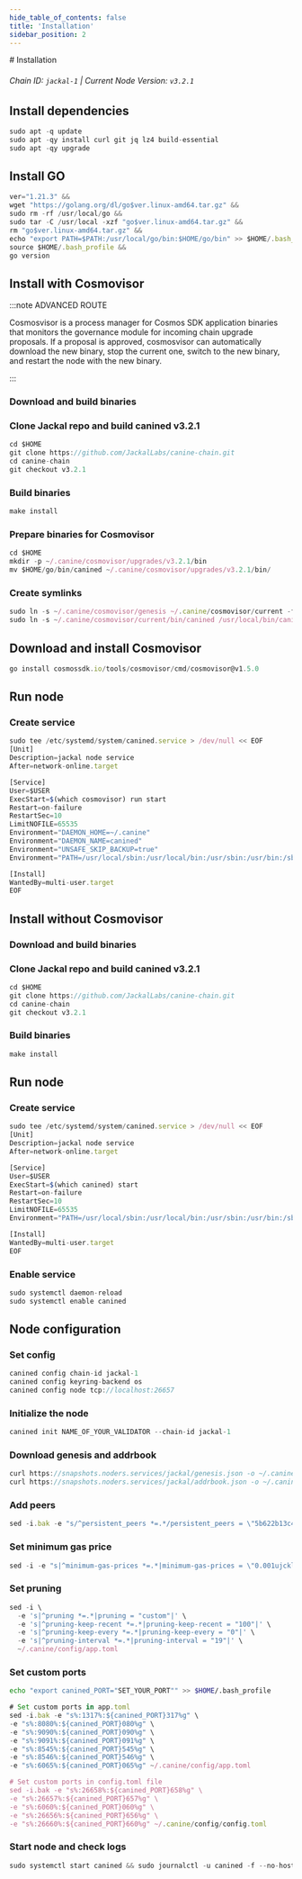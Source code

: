 ```yaml
---
hide_table_of_contents: false
title: 'Installation'
sidebar_position: 2
---
```


<div class="h1-with-icon icon-jackal">
  # Installation
</div>

###### Chain ID: `jackal-1` | Current Node Version: `v3.2.1`

## Install dependencies

```js
sudo apt -q update
sudo apt -qy install curl git jq lz4 build-essential
sudo apt -qy upgrade
```

## Install GO

```js
ver="1.21.3" &&
wget "https://golang.org/dl/go$ver.linux-amd64.tar.gz" &&
sudo rm -rf /usr/local/go &&
sudo tar -C /usr/local -xzf "go$ver.linux-amd64.tar.gz" &&
rm "go$ver.linux-amd64.tar.gz" &&
echo "export PATH=$PATH:/usr/local/go/bin:$HOME/go/bin" >> $HOME/.bash_profile &&
source $HOME/.bash_profile &&
go version
```

## Install with Cosmovisor

:::note ADVANCED ROUTE

Cosmosvisor is a process manager for Cosmos SDK application binaries that monitors the governance module for incoming chain upgrade proposals. If a proposal is approved, cosmosvisor can automatically download the new binary, stop the current one, switch to the new binary, and restart the node with the new binary.

:::

### Download and build binaries

### Clone Jackal repo and build canined v3.2.1

```js
cd $HOME
git clone https://github.com/JackalLabs/canine-chain.git
cd canine-chain
git checkout v3.2.1
```

### Build binaries

```js
make install
```

### Prepare binaries for Cosmovisor

```js
cd $HOME
mkdir -p ~/.canine/cosmovisor/upgrades/v3.2.1/bin
mv $HOME/go/bin/canined ~/.canine/cosmovisor/upgrades/v3.2.1/bin/
```

### Create symlinks

```js
sudo ln -s ~/.canine/cosmovisor/genesis ~/.canine/cosmovisor/current -f
sudo ln -s ~/.canine/cosmovisor/current/bin/canined /usr/local/bin/canined -f
```

## Download and install Cosmovisor

```js
go install cosmossdk.io/tools/cosmovisor/cmd/cosmovisor@v1.5.0
```

## Run node

### Create service

```js
sudo tee /etc/systemd/system/canined.service > /dev/null << EOF
[Unit]
Description=jackal node service
After=network-online.target

[Service]
User=$USER
ExecStart=$(which cosmovisor) run start
Restart=on-failure
RestartSec=10
LimitNOFILE=65535
Environment="DAEMON_HOME=~/.canine"
Environment="DAEMON_NAME=canined"
Environment="UNSAFE_SKIP_BACKUP=true"
Environment="PATH=/usr/local/sbin:/usr/local/bin:/usr/sbin:/usr/bin:/sbin:/bin:/usr/games:/usr/local/games:/snap/bin:~/.canine/cosmovisor/current/bin"

[Install]
WantedBy=multi-user.target
EOF
```

## Install without Cosmovisor

### Download and build binaries

### Clone Jackal repo and build canined v3.2.1

```js
cd $HOME
git clone https://github.com/JackalLabs/canine-chain.git
cd canine-chain
git checkout v3.2.1
```

### Build binaries

```js
make install
```

## Run node

### Create service

```js
sudo tee /etc/systemd/system/canined.service > /dev/null << EOF
[Unit]
Description=jackal node service
After=network-online.target

[Service]
User=$USER
ExecStart=$(which canined) start
Restart=on-failure
RestartSec=10
LimitNOFILE=65535
Environment="PATH=/usr/local/sbin:/usr/local/bin:/usr/sbin:/usr/bin:/sbin:/bin:/usr/games:/usr/local/games:/snap/bin"

[Install]
WantedBy=multi-user.target
EOF
```

### Enable service

```js
sudo systemctl daemon-reload
sudo systemctl enable canined
```

## Node configuration

### Set config

```js
canined config chain-id jackal-1
canined config keyring-backend os
canined config node tcp://localhost:26657
```

### Initialize the node

```js
canined init NAME_OF_YOUR_VALIDATOR --chain-id jackal-1
```

### Download genesis and addrbook

```js
curl https://snapshots.noders.services/jackal/genesis.json -o ~/.canine/config/genesis.json
curl https://snapshots.noders.services/jackal/addrbook.json -o ~/.canine/config/addrbook.json
```

### Add peers

```js
sed -i.bak -e "s/^persistent_peers *=.*/persistent_peers = \"5b622b13c4b0bdeea993bc3ec4d9cf269819893e@jackal-rpc.noders.services:17556\"/" ~/.canine/config/config.toml
```

### Set minimum gas price

```js
sed -i -e "s|^minimum-gas-prices *=.*|minimum-gas-prices = \"0.001ujckl\"|" ~/.canine/config/app.toml
```

### Set pruning

```js
sed -i \
  -e 's|^pruning *=.*|pruning = "custom"|' \
  -e 's|^pruning-keep-recent *=.*|pruning-keep-recent = "100"|' \
  -e 's|^pruning-keep-every *=.*|pruning-keep-every = "0"|' \
  -e 's|^pruning-interval *=.*|pruning-interval = "19"|' \
  ~/.canine/config/app.toml
```

### Set custom ports

```bash
echo "export canined_PORT="SET_YOUR_PORT"" >> $HOME/.bash_profile
```

```js
# Set custom ports in app.toml
sed -i.bak -e "s%:1317%:${canined_PORT}317%g" \
-e "s%:8080%:${canined_PORT}080%g" \
-e "s%:9090%:${canined_PORT}090%g" \
-e "s%:9091%:${canined_PORT}091%g" \
-e "s%:8545%:${canined_PORT}545%g" \
-e "s%:8546%:${canined_PORT}546%g" \
-e "s%:6065%:${canined_PORT}065%g" ~/.canine/config/app.toml

# Set custom ports in config.toml file
sed -i.bak -e "s%:26658%:${canined_PORT}658%g" \
-e "s%:26657%:${canined_PORT}657%g" \
-e "s%:6060%:${canined_PORT}060%g" \
-e "s%:26656%:${canined_PORT}656%g" \
-e "s%:26660%:${canined_PORT}660%g" ~/.canine/config/config.toml
```

### Start node and check logs

```js
sudo systemctl start canined && sudo journalctl -u canined -f --no-hostname -o cat
```

